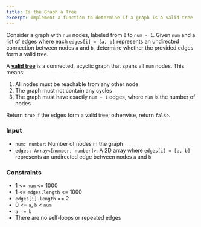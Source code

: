 ```yaml
---
title: Is the Graph a Tree
excerpt: Implement a function to determine if a graph is a valid tree
---
```



Consider a graph with `num` nodes, labeled from `0` to `num - 1`. Given `num` and a list of edges where each `edges[i] = [a, b]` represents an undirected connection between nodes `a` and `b`, determine whether the provided edges form a valid tree.

A **[valid tree](<https://en.wikipedia.org/wiki/Tree_(abstract_data_type)>)** is a connected, acyclic graph that spans all `num` nodes. This means:

1. All nodes must be reachable from any other node
1. The graph must not contain any cycles
1. The graph must have exactly `num - 1` edges, where `num` is the number of nodes

Return `true` if the edges form a valid tree; otherwise, return `false`.

### Input

- `num: number`: Number of nodes in the graph
- `edges: Array<[number, number]>`: A 2D array where `edges[i] = [a, b]` represents an undirected edge between nodes `a` and `b`

<MDXTestExamples testCases={runTestCases} />

### Constraints

- 1 &lt;= `num` &lt;= 1000
- 1 &lt;= `edges.length` &lt;= 1000
- `edges[i].length` == 2
- 0 &lt;= `a`, `b` &lt; `num`
- `a != b`
- There are no self-loops or repeated edges
